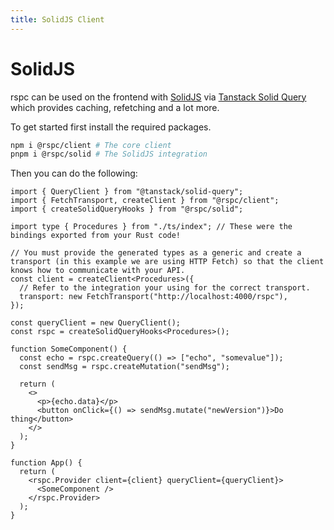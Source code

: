 ```yaml
---
title: SolidJS Client
---
```


# SolidJS

rspc can be used on the frontend with [SolidJS](https://www.solidjs.com/) via [Tanstack Solid Query](https://tanstack.com/query/v4/docs/adapters/solid-query) which provides caching, refetching and a lot more.

To get started first install the required packages.

```bash copy
npm i @rspc/client # The core client
pnpm i @rspc/solid # The SolidJS integration
```

Then you can do the following:

```tsx copy filename="index.ts"
import { QueryClient } from "@tanstack/solid-query";
import { FetchTransport, createClient } from "@rspc/client";
import { createSolidQueryHooks } from "@rspc/solid";

import type { Procedures } from "./ts/index"; // These were the bindings exported from your Rust code!

// You must provide the generated types as a generic and create a transport (in this example we are using HTTP Fetch) so that the client knows how to communicate with your API.
const client = createClient<Procedures>({
  // Refer to the integration your using for the correct transport.
  transport: new FetchTransport("http://localhost:4000/rspc"),
});

const queryClient = new QueryClient();
const rspc = createSolidQueryHooks<Procedures>();

function SomeComponent() {
  const echo = rspc.createQuery(() => ["echo", "somevalue"]);
  const sendMsg = rspc.createMutation("sendMsg");

  return (
    <>
      <p>{echo.data}</p>
      <button onClick={() => sendMsg.mutate("newVersion")}>Do thing</button>
    </>
  );
}

function App() {
  return (
    <rspc.Provider client={client} queryClient={queryClient}>
      <SomeComponent />
    </rspc.Provider>
  );
}
```
